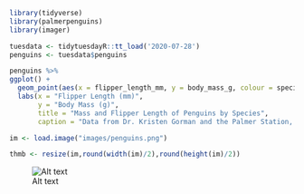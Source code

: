 ```r
library(tidyverse)
library(palmerpenguins)
library(imager)
```
```r
tuesdata <- tidytuesdayR::tt_load('2020-07-28')
penguins <- tuesdata$penguins
```
```r
penguins %>% 
ggplot() +
  geom_point(aes(x = flipper_length_mm, y = body_mass_g, colour = species)) +
  labs(x = "Flipper Length (mm)",
       y = "Body Mass (g)",
       title = "Mass and Flipper Length of Penguins by Species",
       caption = "Data from Dr. Kristen Gorman and the Palmer Station, Artwork by @allison_horst")
```
```r
im <- load.image("images/penguins.png")
```
```r
thmb <- resize(im,round(width(im)/2),round(height(im)/2))
```

![Alt text](/Users/jennie/git_projects/Tidy-Tuesdays/palmer_penguins/images/penguins.png)


